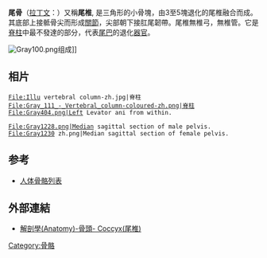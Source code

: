 '''尾骨'''（[[拉丁文|拉丁文]]：{{lang|la|os coccygis}}）又稱'''尾椎''', 是三角形的小骨塊，由3至5塊退化的尾椎融合而成。其底部上接骶骨尖而形成[[關節|關節]]，尖部朝下接肛尾韌帶。尾椎無椎弓，無椎管。它是[[脊柱|脊柱]]中最不發達的部分，代表[[尾巴|尾巴]]的退化[[器官|器官]]。

[[File:Gray100.png|thumb]]组成]]

==相片==
<gallery>
 File:Illu vertebral column-zh.jpg|脊柱
 File:Gray_111_-_Vertebral_column-coloured-zh.png|脊柱
 File:Gray404.png|Left Levator ani from within.
</gallery>
<gallery>
 File:Gray1228.png|Median sagittal section of male pelvis.
 File:Gray1230 zh.png|Median sagittal section of female pelvis.
</gallery>

==参考==
*[[人体骨骼列表|人体骨骼列表]]
==外部連結==
*[http://smallcollation.blogspot.com/2013/01/anatomy-coccyx.html 解剖學(Anatomy)-骨頭- Coccyx(尾椎)] {{Wayback|url=http://smallcollation.blogspot.com/2013/01/anatomy-coccyx.html |date=20160305063118 }}

{{HumanBones}}
{{人体解剖}}
{{Anatomy-stub}}

[[Category:骨骼|Category:骨骼]]